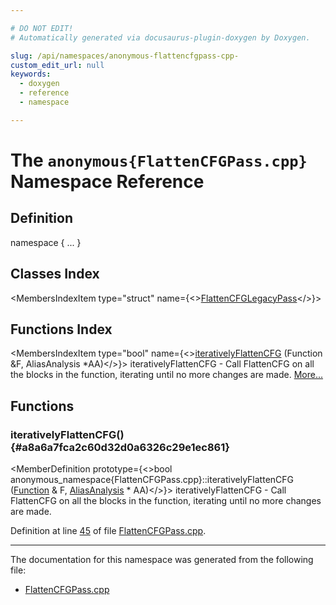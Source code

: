```yaml
---

# DO NOT EDIT!
# Automatically generated via docusaurus-plugin-doxygen by Doxygen.

slug: /api/namespaces/anonymous-flattencfgpass-cpp-
custom_edit_url: null
keywords:
  - doxygen
  - reference
  - namespace

---
```





# The `anonymous{FlattenCFGPass.cpp}` Namespace Reference

<DoxygenPage pluginConfig={pluginConfig}>



## Definition

<CodeBlock>namespace &#123; ... &#125;</CodeBlock>

## Classes Index

<MembersIndex>

<MembersIndexItem
  type="struct"
  name={<><a href="/docs/api/structs/anonymous-namespace-flattencfgpass-cpp-/flattencfglegacypass">FlattenCFGLegacyPass</a></>}>
</MembersIndexItem>

</MembersIndex>

## Functions Index

<MembersIndex>

<MembersIndexItem
  type="bool"
  name={<><a href="#a8a6a7fca2c60d32d0a6326c29e1ec861">iterativelyFlattenCFG</a> (Function &amp;F, AliasAnalysis &#42;AA)</>}>
iterativelyFlattenCFG - Call FlattenCFG on all the blocks in the function, iterating until no more changes are made. <a href="#a8a6a7fca2c60d32d0a6326c29e1ec861">More...</a>
</MembersIndexItem>

</MembersIndex>


<SectionDefinition>

## Functions

### iterativelyFlattenCFG() {#a8a6a7fca2c60d32d0a6326c29e1ec861}

<MemberDefinition
  prototype={<>bool anonymous&#95;namespace&#123;FlattenCFGPass.cpp&#125;::iterativelyFlattenCFG (<a href="/docs/api/classes/llvm/function">Function</a> &amp; F, <a href="/docs/api/namespaces/llvm/#ae457f1cf451ed893666c4a384e58f8e5">AliasAnalysis</a> &#42; AA)</>}>
iterativelyFlattenCFG - Call FlattenCFG on all the blocks in the function, iterating until no more changes are made.

Definition at line <a href="/docs/api/files/lib/lib/transforms/lib/transforms/scalar/flattencfgpass-cpp/#l00045">45</a> of file <a href="/docs/api/files/lib/lib/transforms/lib/transforms/scalar/flattencfgpass-cpp">FlattenCFGPass.cpp</a>.
</MemberDefinition>

</SectionDefinition>

<hr/>

The documentation for this namespace was generated from the following file:

<ul>
<li><a href="/docs/api/files/lib/lib/transforms/lib/transforms/scalar/flattencfgpass-cpp">FlattenCFGPass.cpp</a></li>
</ul>

</DoxygenPage>
